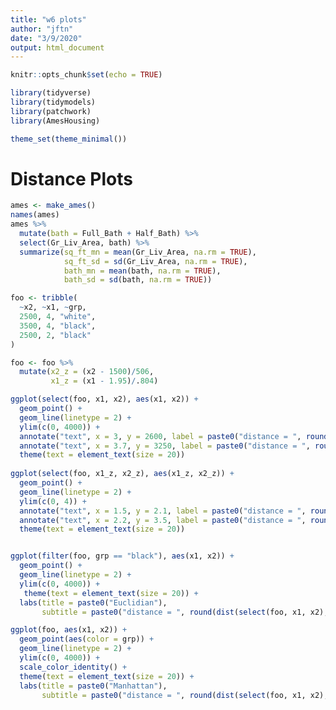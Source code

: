 ```yaml
---
title: "w6 plots"
author: "jftn"
date: "3/9/2020"
output: html_document
---
```


```r
knitr::opts_chunk$set(echo = TRUE)

library(tidyverse)
library(tidymodels)
library(patchwork)
library(AmesHousing)

theme_set(theme_minimal())

```

# Distance Plots

```r
ames <- make_ames()
names(ames)
ames %>% 
  mutate(bath = Full_Bath + Half_Bath) %>% 
  select(Gr_Liv_Area, bath) %>% 
  summarize(sq_ft_mn = mean(Gr_Liv_Area, na.rm = TRUE),
            sq_ft_sd = sd(Gr_Liv_Area, na.rm = TRUE),
            bath_mn = mean(bath, na.rm = TRUE),
            bath_sd = sd(bath, na.rm = TRUE))

foo <- tribble(
  ~x2, ~x1, ~grp,
  2500, 4, "white",
  3500, 4, "black",
  2500, 2, "black"
)

foo <- foo %>% 
  mutate(x2_z = (x2 - 1500)/506,
         x1_z = (x1 - 1.95)/.804)

ggplot(select(foo, x1, x2), aes(x1, x2)) +
  geom_point() + 
  geom_line(linetype = 2) + 
  ylim(c(0, 4000)) +
  annotate("text", x = 3, y = 2600, label = paste0("distance = ", round(dist(select(foo, x1, x2))[2], 2)), size = 6) +
  annotate("text", x = 3.7, y = 3250, label = paste0("distance = ", round(dist(select(foo, x1, x2))[1], 2)), size = 6) +
  theme(text = element_text(size = 20))
 
ggplot(select(foo, x1_z, x2_z), aes(x1_z, x2_z)) +
  geom_point() + 
  geom_line(linetype = 2) + 
  ylim(c(0, 4)) +
  annotate("text", x = 1.5, y = 2.1, label = paste0("distance = ", round(dist(select(foo, x1_z, x2_z))[2], 1)), size = 6) +
  annotate("text", x = 2.2, y = 3.5, label = paste0("distance = ", round(dist(select(foo, x1_z, x2_z))[1], 2)), size = 6) +
  theme(text = element_text(size = 20))


ggplot(filter(foo, grp == "black"), aes(x1, x2)) +
  geom_point() + 
  geom_line(linetype = 2) +
  ylim(c(0, 4000)) +
   theme(text = element_text(size = 20)) +
  labs(title = paste0("Euclidian"), 
       subtitle = paste0("distance = ", round(dist(select(foo, x1, x2), method = "euclidian")[3], 3)))

ggplot(foo, aes(x1, x2)) +
  geom_point(aes(color = grp)) + 
  geom_line(linetype = 2) +
  ylim(c(0, 4000)) +
  scale_color_identity() +
  theme(text = element_text(size = 20)) +
  labs(title = paste0("Manhattan"), 
       subtitle = paste0("distance = ", round(dist(select(foo, x1, x2), method = "manhattan")[3], 1)))

```


